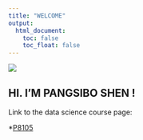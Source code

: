 ```yaml
---
title: "WELCOME"
output: 
  html_document:
    toc: false
    toc_float: false
---
```

 ![](images/IMG_4680.JPG)
 


## HI. I'M PANGSIBO SHEN !



Link to the data science course page:

*[P8105](https://p8105.com/index.html)